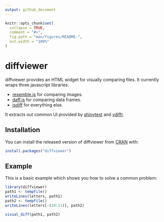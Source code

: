 ```yaml
---
output: github_document
---
```


<!-- README.md is generated from README.Rmd. Please edit that file -->

```r
knitr::opts_chunk$set(
  collapse = TRUE,
  comment = "#>",
  fig.path = "man/figures/README-",
  out.width = "100%"
)
```

# diffviewer

<!-- badges: start -->
<!-- badges: end -->

diffviewer provides an HTML widget for visually comparing files. It currently wraps three javascript libraries:

* [resemble.js](https://rsmbl.github.io/Resemble.js/) for comparing images.
* [daff.js](https://paulfitz.github.io/daff/) for comparing data frames.
* [jsdiff](https://github.com/kpdecker/jsdiff) for everything else.

It extracts out common UI provided by [shinytest](https://rstudio.github.io/shinytest/index.html) and [vdiffr](https://vdiffr.r-lib.org).

## Installation

You can install the released version of diffviewer from [CRAN](https://CRAN.R-project.org) with:

``` r
install.packages("diffviewer")
```

## Example

This is a basic example which shows you how to solve a common problem:

```r
library(diffviewer)
path1 <- tempfile()
writeLines(letters, path1)
path2 <- tempfile()
writeLines(letters[-(10:11)], path2)

visual_diff(path1, path2)
```
